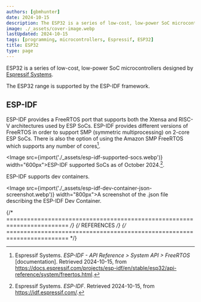 ```yaml
---
authors: [gbmhunter]
date: 2024-10-15
description: The ESP32 is a series of low-cost, low-power SoC microcontrollers designed by Espressif Systems.
image: ./_assets/cover-image.webp
lastUpdated: 2024-10-15
tags: [programming, microcontrollers, Espressif, ESP32]
title: ESP32
type: page
---
```


<WarningIsNotes />

ESP32 is a series of low-cost, low-power SoC microcontrollers designed by [Espressif Systems](/programming/microcontrollers/espressif/).

The ESP32 range is supported by the ESP-IDF framework.

## ESP-IDF

ESP-IDF provides a FreeRTOS port that supports both the Xtensa and RISC-V architectures used by ESP SoCs. ESP-IDF provides different versions of FreeRTOS in order to support SMP (symmetric multiprocessing) on 2-core ESP SoCs. There is also the option of using the Amazon SMP FreeRTOS which supports any number of cores[^espressif-esp-idf-freertos].

<Image src={import('./_assets/esp-idf-supported-socs.webp')} width="600px">ESP-IDF supported SoCs as of October 2024.[^espressif-idf].</Image>

ESP-IDF supports dev containers.

<Image src={import('./_assets/esp-idf-dev-container-json-screenshot.webp')} width="800px">A screenshot of the .json file describing the ESP-IDF Dev Container.</Image>

{/* ======================================================================== */}
{/* REFERENCES */}
{/* ======================================================================== */}

[^espressif-idf]: Espressif Systems. _ESP-IDF_. Retrieved 2024-10-15, from https://idf.espressif.com/.
[^espressif-esp-idf-freertos]: Espressif Systems. _ESP-IDF - API Reference > System API > FreeRTOS_ [documentation]. Retrieved 2024-10-15, from https://docs.espressif.com/projects/esp-idf/en/stable/esp32/api-reference/system/freertos.html.
